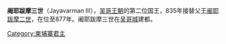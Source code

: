 {{Expand|time=2017-09-08}}
{{noreference|time=2017-09-08}}
'''阇耶跋摩三世'''（Jayavarman III），[[吴哥王朝|吴哥王朝]]的第二位国王，835年接替父王[[阇耶跋摩二世|阇耶跋摩二世]]，在位至877年。阇耶跋摩三世在[[吴哥城|吴哥城]]建都。

{{s-start}}
{{s-hou|[[吳哥王朝|吳哥王朝]]||||}}
{{s-bef|before=[[闍耶跋摩二世|闍耶跋摩二世]]}}
{{s-ttl|title=[[柬埔寨君主列表|柬埔寨國王]]|years=835年－877年}}
{{s-aft|after=[[因陀羅跋摩一世|因陀羅跋摩一世]]}}
{{end}}
{{柬埔寨君主}}
{{Monarch-stub}}

[[Category:柬埔寨君主|Category:柬埔寨君主]]